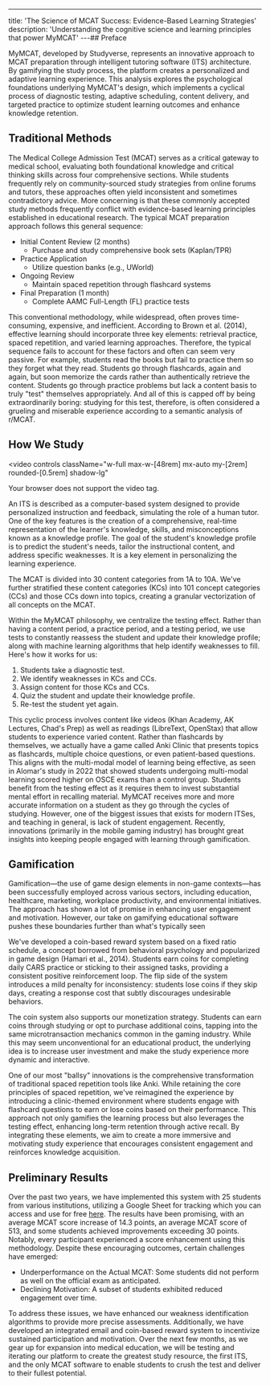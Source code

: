 ---
title: 'The Science of MCAT Success: Evidence-Based Learning Strategies'
description: 'Understanding the cognitive science and learning principles that power MyMCAT'
---## Preface

MyMCAT, developed by Studyverse, represents an innovative approach to MCAT preparation through intelligent tutoring software (ITS) architecture. By gamifying the study process, the platform creates a personalized and adaptive learning experience. This analysis explores the psychological foundations underlying MyMCAT's design, which implements a cyclical process of diagnostic testing, adaptive scheduling, content delivery, and targeted practice to optimize student learning outcomes and enhance knowledge retention.

## Traditional Methods

The Medical College Admission Test (MCAT) serves as a critical gateway to medical school, evaluating both foundational knowledge and critical thinking skills across four comprehensive sections. While students frequently rely on community-sourced study strategies from online forums and tutors, these approaches often yield inconsistent and sometimes contradictory advice. More concerning is that these commonly accepted study methods frequently conflict with evidence-based learning principles established in educational research. The typical MCAT preparation approach follows this general sequence:

- Initial Content Review (2 months)
  - Purchase and study comprehensive book sets (Kaplan/TPR)
- Practice Application
  - Utilize question banks (e.g., UWorld)
- Ongoing Review
  - Maintain spaced repetition through flashcard systems
- Final Preparation (1 month)
  - Complete AAMC Full-Length (FL) practice tests

This conventional methodology, while widespread, often proves time-consuming, expensive, and inefficient. According to Brown et al. (2014), effective learning should incorporate three key elements: retrieval practice, spaced repetition, and varied learning approaches. Therefore, the typical sequence fails to account for these factors and often can seem very passive. For example, students read the books but fail to practice them so they forget what they read. Students go through flashcards, again and again, but soon memorize the cards rather than authentically retrieve the content. Students go through practice problems but lack a content basis to truly "test" themselves appropriately. And all of this is capped off by being extraordinarily boring: studying for this test, therefore, is often considered a grueling and miserable experience according to a semantic analysis of r/MCAT. 

## How We Study

<video 
  controls
  className="w-full max-w-[48rem] mx-auto my-[2rem] rounded-[0.5rem] shadow-lg"
>
  <source src="https://my-mcat.s3.us-east-2.amazonaws.com/tutorial/HowToReadCARs.mp4" type="video/mp4" />
  Your browser does not support the video tag.
</video>

An ITS is described as a computer-based system designed to provide personalized instruction and feedback, simulating the role of a human tutor. One of the key features is the creation of a comprehensive, real-time representation of the learner's knowledge, skills, and misconceptions known as a knowledge profile. The goal of the student's knowledge profile is to predict the student's needs, tailor the instructional content, and address specific weaknesses. It is a key element in personalizing the learning experience.

The MCAT is divided into 30 content categories from 1A to 10A. We've further stratified these content categories (KCs) into 101 concept categories (CCs) and those CCs down into topics, creating a granular vectorization of all concepts on the MCAT.

Within the MyMCAT philosophy, we centralize the testing effect. Rather than having a content period, a practice period, and a testing period, we use tests to constantly reassess the student and update their knowledge profile; along with machine learning algorithms that help identify weaknesses to fill. Here's how it works for us:

1. Students take a diagnostic test.
2. We identify weaknesses in KCs and CCs.
3. Assign content for those KCs and CCs.
4. Quiz the student and update their knowledge profile.
5. Re-test the student yet again.

This cyclic process involves content like videos (Khan Academy, AK Lectures, Chad's Prep) as well as readings (LibreText, OpenStax) that allow students to experience varied content. Rather than flashcards by themselves, we actually have a game called Anki Clinic that presents topics as flashcards, multiple choice questions, or even patient-based questions. This aligns with the multi-modal model of learning being effective, as seen in Alomar's study in 2022 that showed students undergoing multi-modal learning scored higher on OSCE exams than a control group. Students benefit from the testing effect as it requires them to invest substantial mental effort in recalling material. MyMCAT receives more and more accurate information on a student as they go through the cycles of studying. However, one of the biggest issues that exists for modern ITSes, and teaching in general, is lack of student engagement. Recently, innovations (primarily in the mobile gaming industry) has brought great insights into keeping people engaged with learning through gamification.

## Gamification

Gamification—the use of game design elements in non-game contexts—has been successfully employed across various sectors, including education, healthcare, marketing, workplace productivity, and environmental initiatives. The approach has shown a lot of promise in enhancing user engagement and motivation. However, our take on gamifying educational software pushes these boundaries further than what's typically seen

We've developed a coin-based reward system based on a fixed ratio schedule, a concept borrowed from behavioral psychology and popularized in game design (Hamari et al., 2014). Students earn coins for completing daily CARS practice or sticking to their assigned tasks, providing a consistent positive reinforcement loop. The flip side of the system introduces a mild penalty for inconsistency: students lose coins if they skip days, creating a response cost that subtly discourages undesirable behaviors.

The coin system also supports our monetization strategy. Students can earn coins through studying or opt to purchase additional coins, tapping into the same microtransaction mechanics common in the gaming industry. While this may seem unconventional for an educational product, the underlying idea is to increase user investment and make the study experience more dynamic and interactive.

One of our most "ballsy" innovations is the comprehensive transformation of traditional spaced repetition tools like Anki. While retaining the core principles of spaced repetition, we've reimagined the experience by introducing a clinic-themed environment where students engage with flashcard questions to earn or lose coins based on their performance. This approach not only gamifies the learning process but also leverages the testing effect, enhancing long-term retention through active recall. By integrating these elements, we aim to create a more immersive and motivating study experience that encourages consistent engagement and reinforces knowledge acquisition.

## Preliminary Results
Over the past two years, we have implemented this system with 25 students from various institutions, utilizing a Google Sheet for tracking which you can access and use for free [here](https://docs.google.com/spreadsheets/d/1UT2BEbeON-6henio23oLeKXvMGfQPvrjPIISPRtm6zc/edit?gid=1459696965#gid=1459696965). The results have been promising, with an average MCAT score increase of 14.3 points, an average MCAT score of 513, and some students achieved improvements exceeding 30 points. Notably, every participant experienced a score enhancement using this methodology.
Despite these encouraging outcomes, certain challenges have emerged:
- Underperformance on the Actual MCAT: Some students did not perform as well on the official exam as anticipated.
- Declining Motivation: A subset of students exhibited reduced engagement over time.

To address these issues, we have enhanced our weakness identification algorithms to provide more precise assessments. Additionally, we have developed an integrated email and coin-based reward system to incentivize sustained participation and motivation.
Over the next few months, as we gear up for expansion into medical education, we will be testing and iterating our platform to create the greatest study resource, the first ITS, and the only MCAT software to enable students to crush the test and deliver to their fullest potential.
